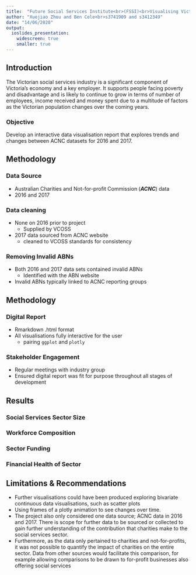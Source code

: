 ```yaml
---
title:  "Future Social Services Institute<br>(FSSI)<br>Visualising Victorian Social Services Charities"
author: "Xuejiao Zhou and Ben Cole<br>s3741909 and s3412349"
date: "14/06/2020"
output:
  ioslides_presentation:
    widescreen: true
    smaller: true
---
```



## Introduction 

The Victorian social services industry is a significant component of Victoria’s economy and a key employer. It supports people facing poverty and disadvantage and is likely to continue to grow in terms of number of employees, income received and money spent due to a multitude of factors as the Victorian population changes over the coming years.

### Objective 

Develop an interactive data visualisation report that explores trends and changes between ACNC datasets for 2016 and 2017.

## Methodology

### Data Source

- Australian Charities and Not-for-profit Commission (***ACNC***) data
- 2016 and 2017

### Data cleaning

- None on 2016 prior to project
    - Supplied by VCOSS
- 2017 data sourced from ACNC website
    - cleaned to VCOSS standards for consistency

### Removing Invalid ABNs

- Both 2016 and 2017 data sets contained invalid ABNs
    - Identified with the ABN website
- Invalid ABNs typically linked to ACNC reporting groups

## Methodology

### Digital Report

- Rmarkdown .html format
- All visualisations fully interactive for the user
    - pairing `ggplot` and `plotly`

### Stakeholder Engagement

- Regular meetings with industry group
- Ensured digital report was fit for purpose throughout all stages of development

## Results

### Social Services Sector Size



### Workforce Composition

### Sector Funding

### Financial Health of Sector

## Limitations & Recommendations

- Further visualisations could have been produced exploring bivariate continuous data visualisations, such as scatter plots  
- Using frames of a plotly animation to see changes over time.  
- The project also only considered one data source; ACNC data in 2016 and 2017. There is scope for further data to be sourced or collected to gain further understanding of the contribution that charities make to the social services sector.  
- Furthermore, as the data only pertained to charities and not-for-profits, it was not possible to quantify the impact of charities on the entire sector. Data from other sources would facilitate this comparison, for example allowing comparisons to be drawn to for-profit businesses also offering social services